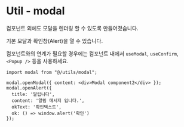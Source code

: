 
<Meta title="components/Modal/util" />

# Util - modal

컴포넌트 외에도 모달을 렌더링 할 수 있도록 만들어졌습니다.

기본 모달과 확인창(Alert)을 열 수 있습니다.

컴포넌트와의 연계가 필요할 경우에는 컴포넌트 내에서 `useModal`, `useConfirm`, `<Popup />` 등을 사용하세요.

```
import modal from "@/utils/modal";

modal.openModal({ content: <div>Modal component2</div> });
modal.openAlert({
  title: '알립니다',
  content: '알림 메시지 입니다.',
  okText: '확인텍스트',
  ok: () => window.alert('확인')
});
```

<Story of={UtilModalStories.UtilModal} />
<Story of={UtilModalStories.UtilAlert} />